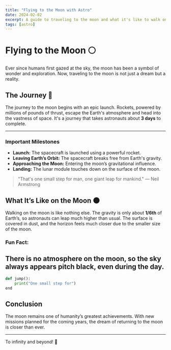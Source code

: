 ```yaml
---
title: "Flying to the Moon with Astro"
date: 2024-02-02
excerpt: A guide to traveling to the moon and what it's like to walk on the lunar surface.
tags: [astro]
---
```

# Flying to the Moon 🌕

Ever since humans first gazed at the sky, the moon has been a symbol of wonder and exploration. Now, traveling to the moon is not just a dream but a reality.

## The Journey 🚀

The journey to the moon begins with an epic launch. Rockets, powered by millions of pounds of thrust, escape the Earth's atmosphere and head into the vastness of space. It's a journey that takes astronauts about **3 days** to complete.

---

### Important Milestones

- **Launch:** The spacecraft is launched using a powerful rocket.
- **Leaving Earth’s Orbit:** The spacecraft breaks free from Earth's gravity.
- **Approaching the Moon:** Entering the moon’s gravitational influence.
- **Landing:** The lunar module touches down on the surface of the moon.

<blockquote>
    "That's one small step for man, one giant leap for mankind."  
    — Neil Armstrong
</blockquote>

## What It’s Like on the Moon 🌑

Walking on the moon is like nothing else. The gravity is only about **1/6th** of Earth’s, so astronauts can leap much higher than usual. The surface is covered in dust, and the horizon feels much closer due to the smaller size of the moon.

### Fun Fact:  
There is no atmosphere on the moon, so the sky always appears **pitch black**, even during the day.
---

```python
def jump():
    print("One small step for")
end
```

## Conclusion

The moon remains one of humanity’s greatest achievements. With new missions planned for the coming years, the dream of returning to the moon is closer than ever.

---

To infinity and beyond! 🌠

